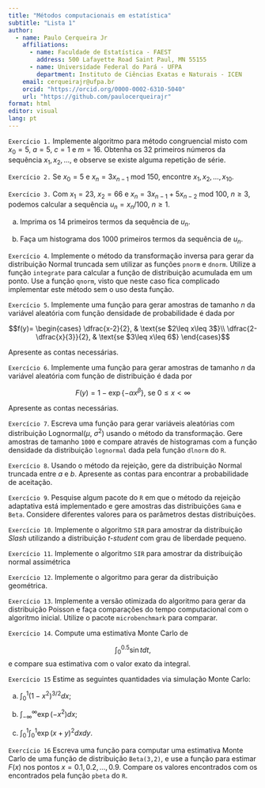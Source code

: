 ```yaml
---
title: "Métodos computacionais em estatística"
subtitle: "Lista 1"
author: 
  - name: Paulo Cerqueira Jr
    affiliations:
      - name: Faculdade de Estatística - FAEST
        address: 500 Lafayette Road Saint Paul, MN 55155
      - name: Universidade Federal do Pará - UFPA
        department: Instituto de Ciências Exatas e Naturais - ICEN
    email: cerqueirajr@ufpa.br
    orcid: "https://orcid.org/0000-0002-6310-5040"
    url: "https://github.com/paulocerqueirajr"
format: html
editor: visual
lang: pt
---
```




`Exercício 1.` Implemente algoritmo para método congruencial misto com $x_0 = 5$, $a=5$, $c = 1$ e $m = 16$. Obtenha os 32 primeiros números da sequência $x_1, x_2, \dots$, e observe se existe alguma repetição de série.

`Exercício 2.` Se $x_0 = 5$ e $x_n = 3x_{n-1} \ \text{mod}\ 150$, encontre $x_1, x_2, \dots, x_{10}$.

`Exercício 3.` Com $x_1= 23$, $x_2 = 66$ e $x_n = 3x_{n−1} + 5x_{n−2}\ \text{mod}\ 100$, $n\geq 3$, podemos calcular a sequência $u_n = x_n /100$, $n\geq 1$.

a. Imprima os 14 primeiros termos da sequência de $u_n$.

b. Faça um histograma dos 1000 primeiros termos da sequência de $u_n$.


`Exercício 4`. Implemente o método da transformação inversa para gerar da distribuição
Normal truncada sem utilizar as funções `pnorm` e `dnorm`. Utilize a função `integrate` para calcular a função de distribuição acumulada em um ponto. Use a função `qnorm`, visto que neste caso fica complicado implementar este método sem o uso desta função.

`Exercício 5`. Implemente uma função para gerar amostras de tamanho $n$ da variável aleatória com função densidade de probabilidade é dada por

$$f(y)=
\begin{cases}
			\dfrac{x-2}{2}, & \text{se $2\leq x\leq 3$}\\
      \dfrac{2-\dfrac{x}{3}}{2}, & \text{se $3\leq x\leq 6$}
\end{cases}$$


Apresente as contas necessárias.


`Exercício 6`. Implemente uma função para gerar amostras de tamanho $n$ da variável
aleatória com função de distribuição é dada por 

$$F(y)= 1-\exp\left\{ -\alpha x^\beta \right\}, \ \text{se $0\leq x< \infty$}$$

Apresente as contas necessárias.



`Exercício 7`. Escreva uma função para gerar variáveis aleatórias com distribuição
Lognormal($\mu$, $\sigma^2$) usando o método da transformação. Gere amostras de
tamanho `1000` e compare através de histogramas com a função densidade da distribuição
`lognormal` dada pela função `dlnorm` do `R`.


`Exercício 8`. Usando o método da rejeição, gere da distribuição Normal truncada entre
$a$ e $b$. Apresente as contas para encontrar a probabilidade de aceitação.

`Exercício 9`. Pesquise algum pacote do `R` em que o método da rejeição adaptativa está
implementado e gere amostras das distribuições `Gama` e `Beta`. Considere diferentes valores para os parâmetros destas distribuições.

`Exercício 10`. Implemente o algoritmo `SIR` para amostrar da distribuição _Slash_ utilizando a distribuição _t-student_ com grau de liberdade pequeno.

`Exercício 11`. Implemente o algoritmo `SIR` para amostrar da distribuição normal assimétrica


`Exercício 12`. Implemente o algoritmo para gerar da distribuição geométrica.

`Exercício 13`. Implemente a versão otimizada do algoritmo para gerar da distribuição Poisson e faça comparações do tempo computacional com o algoritmo inicial. Utilize o pacote
``microbenchmark`` para comparar.


`Exercício 14`. Compute uma estimativa Monte Carlo de

$$\int_{0}^{0.5}\sin t dt,$$
e compare sua estimativa com o valor exato da integral.



`Exercício 15` Estime as seguintes quantidades via simulação Monte Carlo:


a. $\int_{0}^{1} (1-x^2)^{3/2} dx;$

b. $\int_{-\infty}^{\infty} \exp(-x^2) dx;$

c. $\int_{0}^{1} \int_{0}^{1}\exp(x+y)^2 dxdy.$


`Exercício 16` Escreva uma função para computar uma estimativa Monte Carlo de uma função de distribuição `Beta(3,2)`, e use a função para estimar $F(x)$ nos pontos  $x = 0.1, 0.2, . . . , 0.9$. Compare os valores encontrados com os encontrados pela função `pbeta` do `R`.

